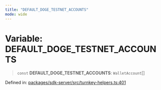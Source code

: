 ```yaml
---
title: "DEFAULT_DOGE_TESTNET_ACCOUNTS"
mode: wide
---
```

  
# Variable: DEFAULT\_DOGE\_TESTNET\_ACCOUNTS

> `const` **DEFAULT\_DOGE\_TESTNET\_ACCOUNTS**: `WalletAccount`[]

Defined in: [packages/sdk-server/src/turnkey-helpers.ts:401](https://github.com/tkhq/sdk/blob/main/packages/sdk-server/src/turnkey-helpers.ts#L401)
